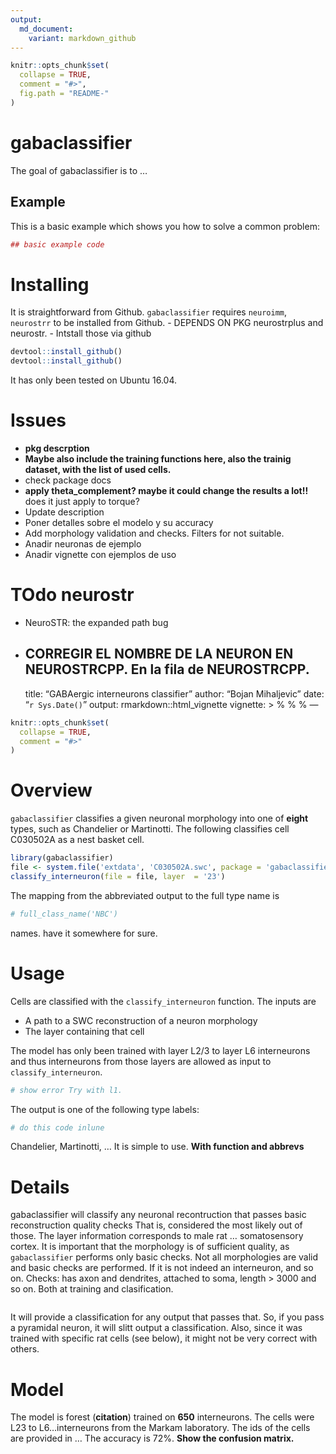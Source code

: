 ```yaml
---
output:
  md_document:
    variant: markdown_github
---
```


<!-- README.md is generated from README.Rmd. Please edit that file -->

```r
knitr::opts_chunk$set(
  collapse = TRUE,
  comment = "#>",
  fig.path = "README-"
)
```

# gabaclassifier

The goal of gabaclassifier is to ...

## Example

This is a basic example which shows you how to solve a common problem:

```r
## basic example code
``` 


# Installing  
It is straightforward from Github. `gabaclassifier` requires  `neuroimm`, `neurostrr` to be installed from Github. 
- DEPENDS ON PKG neurostrplus and neurostr. 
- Intstall those via github   

```r
devtool::install_github()
devtool::install_github()
``` 
It has only been tested on Ubuntu 16.04.  

# Issues
- **pkg descrption** 
- **Maybe also include the training functions here, also the trainig dataset, with the list of used cells.**
- check package docs
- **apply theta_complement? maybe it could change the results a lot!!** does it just apply to torque?
- Update description
- Poner detalles sobre el modelo y su accuracy
- Add morphology validation and checks. Filters for not suitable. 
- Anadir neuronas de ejemplo 
- Anadir vignette con ejemplos de uso 

# TOdo neurostr
- NeuroSTR: the expanded path bug
- CORREGIR EL NOMBRE DE LA NEURON EN NEUROSTRCPP. En la fila de NEUROSTRCPP.  
---
title: "GABAergic interneurons classifier"
author: "Bojan Mihaljevic"
date: "`r Sys.Date()`"
output: rmarkdown::html_vignette
vignette: >
  %\VignetteIndexEntry{Vignette Title}
  %\VignetteEngine{knitr::rmarkdown}
  %\VignetteEncoding{UTF-8}
---

```r
knitr::opts_chunk$set(
  collapse = TRUE,
  comment = "#>"
)
```

# Overview 

`gabaclassifier` classifies a given neuronal morphology into one of **eight** types, such as Chandelier or Martinotti. The following classifies cell C030502A as a nest basket cell.

```r
library(gabaclassifier) 
file <- system.file('extdata', 'C030502A.swc', package = 'gabaclassifier')
classify_interneuron(file = file, layer  = '23')
```

The mapping from the abbreviated output to the full type name is 
```r
# full_class_name('NBC')
```
names. have it somewhere for sure.
  
# Usage
Cells are classified with the `classify_interneuron` function. The inputs are

- A path to a SWC reconstruction of a neuron morphology
- The layer containing that cell  

The model has only been trained with layer L2/3 to layer L6 interneurons and thus interneurons from those layers are allowed as input to `classify_interneuron`.  
```r
# show error Try with l1. 
```
 
The output is one of the following type labels:
```r
# do this code inlune 
```
Chandelier, Martinotti, ...  It is simple to use.  **With function and abbrevs**   

# Details  
gabaclassifier will classify any neuronal recontruction that passes basic reconstruction quality checks
 That is, considered the most likely out of those.  The layer information corresponds to male rat ... somatosensory cortex.  It is important that the morphology is of sufficient quality, as `gabaclassifier` performs only basic checks. Not all morphologies are valid and basic checks are performed.  If it is not indeed an interneuron, and so on. Checks:  has axon and dendrites, attached to soma, length > 3000 and so on. Both at training and clasification.

```r

```
It will provide a classification for any output that passes that. So, if you pass a pyramidal neuron, it will slitt output a classification. Also, since it was trained with specific rat cells (see below), it might not be very correct with others. 
  
# Model 
  
The model is  forest (**citation**) trained on **650** interneurons. The cells were L23 to L6...interneurons from the Markam laboratory.   The ids of the cells are provided in ...  The accuracy is 72%. **Show the confusion matrix.** 

